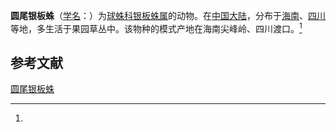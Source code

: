 {{Speciesbox
| name = 圆尾银板蛛
| status = 
| status_system = 
| image = 
| genus = Thwaitesia
| species = glabicauda
| authority = (Zhu, 1998)<ref name='id13185'>{{cite web| url =http://www.bioinfo.cn/db05/BjdwSpecies.php?action=view&id=13185| title =圆尾银板蛛| work =《中国动物物种编目数据库》| publisher =中国科学院微生物研究所| author =中国科学院动物研究所| accessdate =2009-04-28| deadurl =yes| archiveurl =https://web.archive.org/web/20160305002039/http://www.bioinfo.cn/db05/BjdwSpecies.php?action=view&id=13185| archivedate =2016-03-05}}</ref>
}}

'''圆尾银板蛛'''（[[学名|学名]]：{{lang|la|''Thwaitesia glabicauda''}}）为[[球蛛科|球蛛科]][[银板蛛属|银板蛛属]]的动物。在[[中国大陆|中国大陆]]，分布于[[海南|海南]]、[[四川|四川]]等地，多生活于果园草丛中。该物种的模式产地在海南尖峰岭、四川渡口。<ref name='id13185'/>

== 参考文献 ==
{{reflist}}

{{Wikispecies|Thwaitesia glabicauda}}
{{Taxonbar|from=Q2524249}}

[[Category:银板蛛属|圆尾银板蛛]]


{{蜘蛛小作品}}